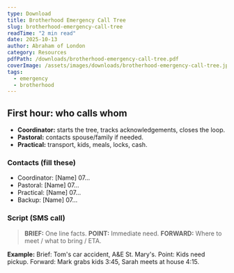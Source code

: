 ```yaml
---
type: Download
title: Brotherhood Emergency Call Tree
slug: brotherhood-emergency-call-tree
readTime: "2 min read"
date: 2025-10-13
author: Abraham of London
category: Resources
pdfPath: /downloads/brotherhood-emergency-call-tree.pdf
coverImage: /assets/images/downloads/brotherhood-emergency-call-tree.jpg
tags:
  - emergency
  - brotherhood
---
```


## First hour: who calls whom

- **Coordinator:** starts the tree, tracks acknowledgements, closes the loop.
- **Pastoral:** contacts spouse/family if needed.
- **Practical:** transport, kids, meals, locks, cash.

### Contacts (fill these)

- Coordinator: [Name] 07...
- Pastoral: [Name] 07...
- Practical: [Name] 07...
- Backup: [Name] 07...

### Script (SMS call)

> **BRIEF:** One line facts.
> **POINT:** Immediate need.
> **FORWARD:** Where to meet / what to bring / ETA.

**Example:** Brief: Tom's car accident, A&E St. Mary's. Point: Kids need pickup. Forward: Mark grabs kids 3:45, Sarah meets at house 4:15.
